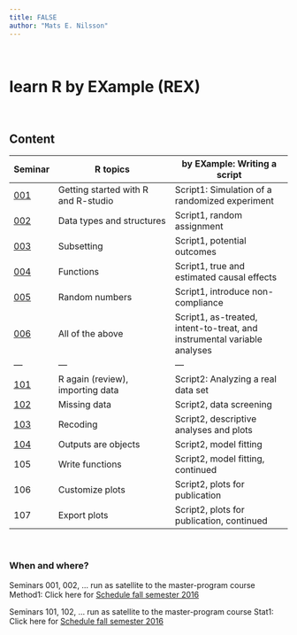 ---
title: FALSE
author: "Mats E. Nilsson"
---

\  
\  

# learn R by EXample (REX)

\ 

## Content

Seminar| R topics               | by EXample: Writing a script
-------| ---------------------- | ----------------------
[001](rex001.html) | Getting started with R and R-studio | Script1: Simulation of a randomized experiment 
[002](rex002.html) | Data types and structures | Script1, random assignment 
[003](rex003.html) | Subsetting | Script1, potential outcomes 
[004](rex004.html) | Functions | Script1, true and estimated causal effects
[005](rex005.html) | Random numbers  | Script1,  introduce non-compliance 
[006](rex006.html) | All of the above | Script1, as-treated, intent-to-treat, and instrumental variable analyses
---                |---         | ---
[101](rex101.html) | R again (review), importing data | Script2: Analyzing a real data set
[102](rex102.html) | Missing data   | Script2, data screening 
[103](rex103.html) | Recoding     | Script2, descriptive analyses and plots
[104](rex104.html) | Outputs are objects   | Script2, model fitting
105 | Write functions | Script2, model fitting, continued
106 | Customize plots  | Script2, plots for publication
107 | Export plots   | Script2, plots for publication, continued




\ 

### When and where?
Seminars 001, 002, ... run as satellite to the master-program course Method1: Click here for [Schedule fall semester 2016](https://fastreg.psychology.su.se/KursWeb/ScheduleKronologisk.aspx?MomentID=71&termin=H16)

Seminars 101, 102, ... run as satellite to the master-program course Stat1:
Click here for [Schedule fall semester 2016](https://fastreg.psychology.su.se/KursWeb/ScheduleKronologisk.aspx?MomentID=61&termin=H16)



\
\ 

